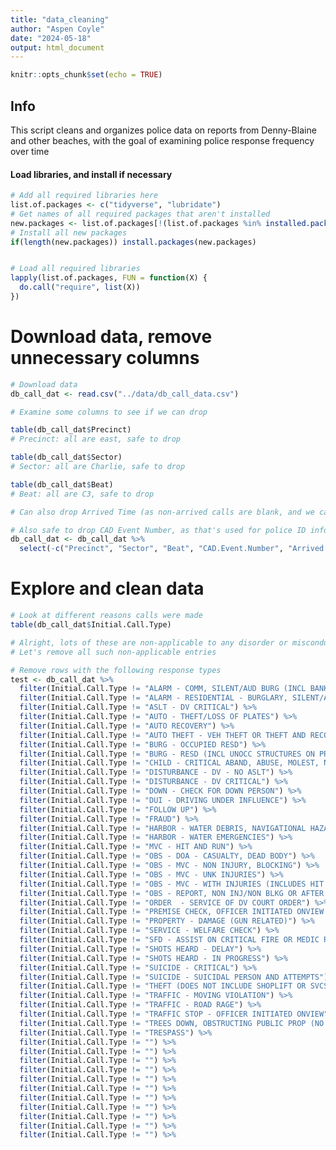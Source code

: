 ---
title: "data_cleaning"
author: "Aspen Coyle"
date: "2024-05-18"
output: html_document
---

```{r setup, include=FALSE}
knitr::opts_chunk$set(echo = TRUE)
```

## Info

This script cleans and organizes police data on reports from Denny-Blaine and other beaches, with the goal of examining police response frequency over time

#### Load libraries, and install if necessary

```{r}
# Add all required libraries here
list.of.packages <- c("tidyverse", "lubridate")
# Get names of all required packages that aren't installed
new.packages <- list.of.packages[!(list.of.packages %in% installed.packages()[, "Package"])]
# Install all new packages
if(length(new.packages)) install.packages(new.packages)


# Load all required libraries
lapply(list.of.packages, FUN = function(X) {
  do.call("require", list(X))
})

```


# Download data, remove unnecessary columns
```{r}
# Download data
db_call_dat <- read.csv("../data/db_call_data.csv")

# Examine some columns to see if we can drop

table(db_call_dat$Precinct)
# Precinct: all are east, safe to drop

table(db_call_dat$Sector)
# Sector: all are Charlie, safe to drop

table(db_call_dat$Beat)
# Beat: all are C3, safe to drop

# Can also drop Arrived Time (as non-arrived calls are blank, and we care about the date of the call over a long timeframe, not the response time)

# Also safe to drop CAD Event Number, as that's used for police ID info, and irrelevant to us
db_call_dat <- db_call_dat %>%
  select(-c("Precinct", "Sector", "Beat", "CAD.Event.Number", "Arrived.Time"))
```

# Explore and clean data

```{r}
# Look at different reasons calls were made
table(db_call_dat$Initial.Call.Type)

# Alright, lots of these are non-applicable to any disorder or misconduct at Denny-Blaine.
# Let's remove all such non-applicable entries

# Remove rows with the following response types
test <- db_call_dat %>%
  filter(Initial.Call.Type != "ALARM - COMM, SILENT/AUD BURG (INCL BANKS)") %>%         # burglary alarm
  filter(Initial.Call.Type != "ALARM - RESIDENTIAL - BURGLARY, SILENT/AUDIBLE") %>%     # burglary alarm
  filter(Initial.Call.Type != "ASLT - DV CRITICAL") %>%                                 # domestic violence
  filter(Initial.Call.Type != "AUTO - THEFT/LOSS OF PLATES") %>%                        # auto theft
  filter(Initial.Call.Type != "AUTO RECOVERY") %>%                                      # auto recovery
  filter(Initial.Call.Type != "AUTO THEFT - VEH THEFT OR THEFT AND RECOVERY") %>%       # auto theft/recovery
  filter(Initial.Call.Type != "BURG - OCCUPIED RESD") %>%                               # burglary
  filter(Initial.Call.Type != "BURG - RESD (INCL UNOCC STRUCTURES ON PROP)") %>%        # burglary
  filter(Initial.Call.Type != "CHILD - CRITICAL ABAND, ABUSE, MOLEST, NEGLECT") %>%     # child abuse
  filter(Initial.Call.Type != "DISTURBANCE - DV - NO ASLT") %>%                         # domestic violence
  filter(Initial.Call.Type != "DISTURBANCE - DV CRITICAL") %>%                          # domestic violence
  filter(Initial.Call.Type != "DOWN - CHECK FOR DOWN PERSON") %>%                       # wellness check
  filter(Initial.Call.Type != "DUI - DRIVING UNDER INFLUENCE") %>%                      # DUI
  filter(Initial.Call.Type != "FOLLOW UP") %>%                                          # follow up on incident
  filter(Initial.Call.Type != "FRAUD") %>%                                              # fraud
  filter(Initial.Call.Type != "HARBOR - WATER DEBRIS, NAVIGATIONAL HAZARDS") %>%        # water debris 
  filter(Initial.Call.Type != "HARBOR - WATER EMERGENCIES") %>%                         # water emergency
  filter(Initial.Call.Type != "MVC - HIT AND RUN") %>%                                  # hit and run
  filter(Initial.Call.Type != "OBS - DOA - CASUALTY, DEAD BODY") %>%                    # dead body
  filter(Initial.Call.Type != "OBS - MVC - NON INJURY, BLOCKING") %>%                   # motor vehicle collision
  filter(Initial.Call.Type != "OBS - MVC - UNK INJURIES") %>%                           # motor vehicle collision
  filter(Initial.Call.Type != "OBS - MVC - WITH INJURIES (INCLUDES HIT AND RUN)") %>%   # motor vehicle collision
  filter(Initial.Call.Type != "OBS - REPORT, NON INJ/NON BLKG OR AFTER FACT INJ") %>%   # one entry - checked, was MVC
  filter(Initial.Call.Type != "ORDER  - SERVICE OF DV COURT ORDER") %>%                 # serving court order
  filter(Initial.Call.Type != "PREMISE CHECK, OFFICER INITIATED ONVIEW ONLY") %>%       # premise check
  filter(Initial.Call.Type != "PROPERTY - DAMAGE (GUN RELATED)") %>%                    # gun related property damage
  filter(Initial.Call.Type != "SERVICE - WELFARE CHECK") %>%                            # welfare check
  filter(Initial.Call.Type != "SFD - ASSIST ON CRITICAL FIRE OR MEDIC RESPONSE") %>%    # fire or medic response
  filter(Initial.Call.Type != "SHOTS HEARD - DELAY") %>%                                # gun violence
  filter(Initial.Call.Type != "SHOTS HEARD - IN PROGRESS") %>%                          # gun violence
  filter(Initial.Call.Type != "SUICIDE - CRITICAL") %>%                                 # suicide
  filter(Initial.Call.Type != "SUICIDE - SUICIDAL PERSON AND ATTEMPTS") %>%             # suicide
  filter(Initial.Call.Type != "THEFT (DOES NOT INCLUDE SHOPLIFT OR SVCS)") %>%          # theft
  filter(Initial.Call.Type != "TRAFFIC - MOVING VIOLATION") %>%                         # traffic stop
  filter(Initial.Call.Type != "TRAFFIC - ROAD RAGE") %>%                                # road rage
  filter(Initial.Call.Type != "TRAFFIC STOP - OFFICER INITIATED ONVIEW") %>%            # traffic stop
  filter(Initial.Call.Type != "TREES DOWN, OBSTRUCTING PUBLIC PROP (NO HAZ)") %>%       # fallen trees
  filter(Initial.Call.Type != "TRESPASS") %>%                                           # trespass
  filter(Initial.Call.Type != "") %>%
  filter(Initial.Call.Type != "") %>%
  filter(Initial.Call.Type != "") %>%
  filter(Initial.Call.Type != "") %>%
  filter(Initial.Call.Type != "") %>%
  filter(Initial.Call.Type != "") %>%
  filter(Initial.Call.Type != "") %>%
  filter(Initial.Call.Type != "") %>%
  filter(Initial.Call.Type != "") %>%
  filter(Initial.Call.Type != "") %>%
  filter(Initial.Call.Type != "") %>%
  

  

  

```

